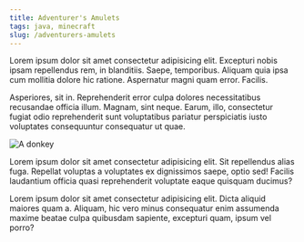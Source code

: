 ```yaml
---
title: Adventurer's Amulets
tags: java, minecraft
slug: /adventurers-amulets
---
```

Lorem ipsum dolor sit amet consectetur adipisicing elit. Excepturi nobis ipsam repellendus rem, in blanditiis. Saepe, temporibus. Aliquam quia ipsa cum mollitia dolore hic ratione. Aspernatur magni quam error. Facilis.

Asperiores, sit in. Reprehenderit error culpa dolores necessitatibus recusandae officia illum. Magnam, sint neque. Earum, illo, consectetur fugiat odio reprehenderit sunt voluptatibus pariatur perspiciatis iusto voluptates consequuntur consequatur ut quae.

![A donkey](https://images.unsplash.com/photo-1569506474518-ba135df90c6d?ixid=MnwxMjA3fDB8MHxwaG90by1wYWdlfHx8fGVufDB8fHx8)

Lorem ipsum dolor sit amet consectetur adipisicing elit. Sit repellendus alias fuga. Repellat voluptas a voluptates ex dignissimos saepe, optio sed! Facilis laudantium officia quasi reprehenderit voluptate eaque quisquam ducimus?

Lorem ipsum dolor sit amet consectetur adipisicing elit. Dicta aliquid maiores quam a. Aliquam, hic vero minus consequatur enim assumenda maxime beatae culpa quibusdam sapiente, excepturi quam, ipsum vel porro?